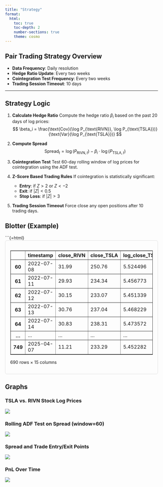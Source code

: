 ```yaml
---
title: "Strategy"
format:
  html:
    toc: true
    toc-depth: 2
    number-sections: true
    theme: cosmo
---
```



## Pair Trading Strategy Overview

::: {.callout-note title="Trading Setup"}
- **Data Frequency**: Daily resolution
- **Hedge Ratio Update**: Every two weeks
- **Cointegration Test Frequency**: Every two weeks
- **Trading Session Timeout**: 10 days
:::

---

## Strategy Logic

1. **Calculate Hedge Ratio**
   Compute the hedge ratio $\beta_i$ based on the past 20 days of log prices:
   $$
   \beta_i = \frac{\text{Cov}(\log P_{\text{RIVN}}, \log P_{\text{TSLA}})}{\text{Var}(\log P_{\text{TSLA}})}
   $$

2. **Compute Spread**
   $$
   \text{Spread}_t = \log(P_{\text{RIVN}, t}) - \beta_i \cdot \log(P_{\text{TSLA}, t})
   $$

3. **Cointegration Test**
   Test 60-day rolling window of log prices for cointegration using the ADF test.

4. **Z-Score Based Trading Rules**
   If cointegration is statistically significant:
   - **Entry**: if $Z > 2$ or $Z < -2$
   - **Exit**: if $|Z| < 0.5$
   - **Stop Loss**: if $|Z| > 3$

5. **Trading Session Timeout**
   Force close any open positions after 10 trading days.


## Blotter (Example)

```{=html}
<div style="max-width: 900px; overflow-x: auto; margin: 0 auto; border: 1px solid #ddd; padding: 1rem; border-radius: 6px;">
 <table border="1" class="dataframe" style="width: 100%; border-collapse: collapse;">
  <thead>
    <tr style="text-align: right;">
      <th></th>
      <th>timestamp</th>
      <th>close_RIVN</th>
      <th>close_TSLA</th>
      <th>log_close_TSLA</th>
      <th>log_close_RIVN</th>
      <th>hedge_ratio</th>
      <th>spread</th>
      <th>z_score</th>
      <th>adf_stat</th>
      <th>p_value</th>
      <th>position</th>
      <th>trade_entry</th>
      <th>trade_exit</th>
      <th>pnl</th>
      <th>cumulative_pnl</th>
    </tr>
  </thead>
  <tbody>
    <tr>
      <th>60</th>
      <td>2022-07-08</td>
      <td>31.99</td>
      <td>250.76</td>
      <td>5.524496</td>
      <td>3.465423</td>
      <td>1.108226</td>
      <td>-2.656969</td>
      <td>-1.225487</td>
      <td>-1.551199</td>
      <td>0.508049</td>
      <td>0</td>
      <td>False</td>
      <td>False</td>
      <td>0.0</td>
      <td>0.000000</td>
    </tr>
    <tr>
      <th>61</th>
      <td>2022-07-11</td>
      <td>29.93</td>
      <td>234.34</td>
      <td>5.456773</td>
      <td>3.398861</td>
      <td>1.132528</td>
      <td>-2.781088</td>
      <td>-1.369341</td>
      <td>-1.838264</td>
      <td>0.361637</td>
      <td>0</td>
      <td>False</td>
      <td>False</td>
      <td>0.0</td>
      <td>0.000000</td>
    </tr>
    <tr>
      <th>62</th>
      <td>2022-07-12</td>
      <td>30.15</td>
      <td>233.07</td>
      <td>5.451339</td>
      <td>3.406185</td>
      <td>1.141880</td>
      <td>-2.818590</td>
      <td>-1.551397</td>
      <td>-1.676010</td>
      <td>0.443513</td>
      <td>0</td>
      <td>False</td>
      <td>False</td>
      <td>0.0</td>
      <td>0.000000</td>
    </tr>
    <tr>
      <th>63</th>
      <td>2022-07-13</td>
      <td>30.76</td>
      <td>237.04</td>
      <td>5.468229</td>
      <td>3.426215</td>
      <td>1.245694</td>
      <td>-3.385527</td>
      <td>-2.298003</td>
      <td>-1.857733</td>
      <td>0.352199</td>
      <td>1</td>
      <td>True</td>
      <td>False</td>
      <td>0.0</td>
      <td>0.000000</td>
    </tr>
    <tr>
      <th>64</th>
      <td>2022-07-14</td>
      <td>30.83</td>
      <td>238.31</td>
      <td>5.473572</td>
      <td>3.428488</td>
      <td>1.327210</td>
      <td>-3.836090</td>
      <td>-2.618729</td>
      <td>-2.188877</td>
      <td>0.210307</td>
      <td>1</td>
      <td>False</td>
      <td>False</td>
      <td>0.0</td>
      <td>0.000000</td>
    </tr>
    <tr>
      <th>...</th>
      <td>...</td>
      <td>...</td>
      <td>...</td>
      <td>...</td>
      <td>...</td>
      <td>...</td>
      <td>...</td>
      <td>...</td>
      <td>...</td>
      <td>...</td>
      <td>...</td>
      <td>...</td>
      <td>...</td>
      <td>...</td>
    </tr>
    <tr>
      <th>749</th>
      <td>2025-04-07</td>
      <td>11.21</td>
      <td>233.29</td>
      <td>5.452282</td>
      <td>2.416806</td>
      <td>0.711856</td>
      <td>-1.464435</td>
      <td>-1.436818</td>
      <td>-0.656144</td>
      <td>0.857785</td>
      <td>0</td>
      <td>False</td>
      <td>False</td>
      <td>0.0</td>
      <td>19.805438</td>
    </tr>
  </tbody>
</table>
<p>690 rows × 15 columns</p>
</div>


## Graphs

### TSLA vs. RIVN Stock Log Prices
![](images/log.png)

### Rolling ADF Test on Spread (window=60)
![](images/adf.png)

### Spread and Trade Entry/Exit Points
![](images/spread.png)

### PnL Over Time
![](images/PnL.png)
